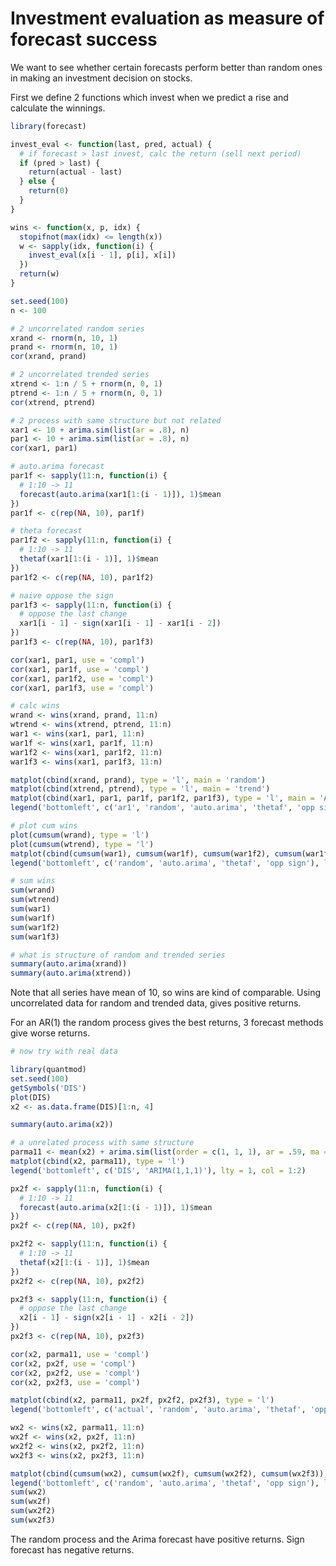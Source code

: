 
# Investment evaluation as measure of forecast success

We want to see whether certain forecasts perform better than random ones in making an investment decision on stocks. 

First we define 2 functions which invest when we predict a rise and calculate the winnings.

```r
library(forecast)

invest_eval <- function(last, pred, actual) {
  # if forecast > last invest, calc the return (sell next period)
  if (pred > last) {
  	return(actual - last)
  } else {
  	return(0)
  }
}

wins <- function(x, p, idx) {
  stopifnot(max(idx) <= length(x))
  w <- sapply(idx, function(i) {
    invest_eval(x[i - 1], p[i], x[i])
  })
  return(w)
}

set.seed(100)
n <- 100

# 2 uncorrelated random series
xrand <- rnorm(n, 10, 1)
prand <- rnorm(n, 10, 1)
cor(xrand, prand)

# 2 uncorrelated trended series
xtrend <- 1:n / 5 + rnorm(n, 0, 1)
ptrend <- 1:n / 5 + rnorm(n, 0, 1)
cor(xtrend, ptrend)

# 2 process with same structure but not related
xar1 <- 10 + arima.sim(list(ar = .8), n)
par1 <- 10 + arima.sim(list(ar = .8), n)
cor(xar1, par1)

# auto.arima forecast
par1f <- sapply(11:n, function(i) {
  # 1:10 -> 11
  forecast(auto.arima(xar1[1:(i - 1)]), 1)$mean
})
par1f <- c(rep(NA, 10), par1f)

# theta forecast
par1f2 <- sapply(11:n, function(i) {
  # 1:10 -> 11
  thetaf(xar1[1:(i - 1)], 1)$mean
})
par1f2 <- c(rep(NA, 10), par1f2)

# naive oppose the sign 
par1f3 <- sapply(11:n, function(i) {
  # oppose the last change
  xar1[i - 1] - sign(xar1[i - 1] - xar1[i - 2])
})
par1f3 <- c(rep(NA, 10), par1f3)

cor(xar1, par1, use = 'compl')
cor(xar1, par1f, use = 'compl')
cor(xar1, par1f2, use = 'compl')
cor(xar1, par1f3, use = 'compl')

# calc wins
wrand <- wins(xrand, prand, 11:n)
wtrend <- wins(xtrend, ptrend, 11:n)
war1 <- wins(xar1, par1, 11:n)
war1f <- wins(xar1, par1f, 11:n)
war1f2 <- wins(xar1, par1f2, 11:n)
war1f3 <- wins(xar1, par1f3, 11:n)

matplot(cbind(xrand, prand), type = 'l', main = 'random')
matplot(cbind(xtrend, ptrend), type = 'l', main = 'trend')
matplot(cbind(xar1, par1, par1f, par1f2, par1f3), type = 'l', main = 'AR1')
legend('bottomleft', c('ar1', 'random', 'auto.arima', 'thetaf', 'opp sign'), lty = 1, col = 1:5)

# plot cum wins
plot(cumsum(wrand), type = 'l')
plot(cumsum(wtrend), type = 'l')
matplot(cbind(cumsum(war1), cumsum(war1f), cumsum(war1f2), cumsum(war1f3)), type = 'l')
legend('bottomleft', c('random', 'auto.arima', 'thetaf', 'opp sign'), lty = 1, col = 1:4)

# sum wins
sum(wrand)
sum(wtrend)
sum(war1)
sum(war1f)
sum(war1f2)
sum(war1f3)

# what is structure of random and trended series
summary(auto.arima(xrand))
summary(auto.arima(xtrend))
```

Note that all series have mean of 10, so wins are kind of comparable. Using uncorrelated data for random and trended data, gives positive returns.

For an AR(1) the random process gives the best returns, 3 forecast methods give worse returns. 

```r
# now try with real data

library(quantmod)
set.seed(100)
getSymbols('DIS')
plot(DIS)
x2 <- as.data.frame(DIS)[1:n, 4]

summary(auto.arima(x2))

# a unrelated process with same structure
parma11 <- mean(x2) + arima.sim(list(order = c(1, 1, 1), ar = .59, ma = -.84), n, sd = sd(x2))[1:n]
matplot(cbind(x2, parma11), type = 'l')
legend('bottomleft', c('DIS', 'ARIMA(1,1,1)'), lty = 1, col = 1:2)

px2f <- sapply(11:n, function(i) {
  # 1:10 -> 11
  forecast(auto.arima(x2[1:(i - 1)]), 1)$mean
})
px2f <- c(rep(NA, 10), px2f)

px2f2 <- sapply(11:n, function(i) {
  # 1:10 -> 11
  thetaf(x2[1:(i - 1)], 1)$mean
})
px2f2 <- c(rep(NA, 10), px2f2)

px2f3 <- sapply(11:n, function(i) {
  # oppose the last change
  x2[i - 1] - sign(x2[i - 1] - x2[i - 2])
})
px2f3 <- c(rep(NA, 10), px2f3)

cor(x2, parma11, use = 'compl')
cor(x2, px2f, use = 'compl')
cor(x2, px2f2, use = 'compl')
cor(x2, px2f3, use = 'compl')

matplot(cbind(x2, parma11, px2f, px2f2, px2f3), type = 'l')
legend('bottomleft', c('actual', 'random', 'auto.arima', 'thetaf', 'opp sign'), lty = 1, col = 1:5)

wx2 <- wins(x2, parma11, 11:n)
wx2f <- wins(x2, px2f, 11:n)
wx2f2 <- wins(x2, px2f2, 11:n)
wx2f3 <- wins(x2, px2f3, 11:n)

matplot(cbind(cumsum(wx2), cumsum(wx2f), cumsum(wx2f2), cumsum(wx2f3)), type = 'l')
legend('bottomleft', c('random', 'auto.arima', 'thetaf', 'opp sign'), lty = 1, col = 1:4)
sum(wx2)
sum(wx2f)
sum(wx2f2)
sum(wx2f3)
```

The random process and the Arima forecast have positive returns. Sign forecast has negative returns. 

